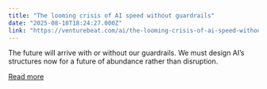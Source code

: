 ```yaml
---
title: "The looming crisis of AI speed without guardrails"
date: "2025-08-18T18:24:27.000Z"
link: "https://venturebeat.com/ai/the-looming-crisis-of-ai-speed-without-guardrails/"
---
```


The future will arrive with or without our guardrails. We must design AI’s structures now for a future of abundance rather than disruption.

[Read more](https://venturebeat.com/ai/the-looming-crisis-of-ai-speed-without-guardrails/)
